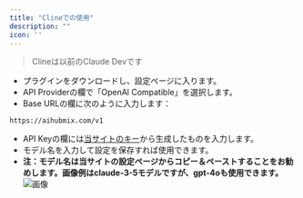 ```yaml
---
title: "Clineでの使用"
description: ""
icon: ''
---
```


> Clineは以前のClaude Devです

- プラグインをダウンロードし、設定ページに入ります。  
- API Providerの欄で「OpenAl Compatible」を選択します。  
- Base URLの欄に次のように入力します：
```
https://aihubmix.com/v1
```
- API Keyの欄には[当サイトのキー](https://aihubmix.com/token)から生成したものを入力します。  
- モデル名を入力して設定を保存すれば使用できます。
- **注：モデル名は当サイトの設定ページからコピー＆ペーストすることをお勧めします。画像例はclaude-3-5モデルですが、gpt-4oも使用できます。**
![画像](../../public/cn/cdev.png)